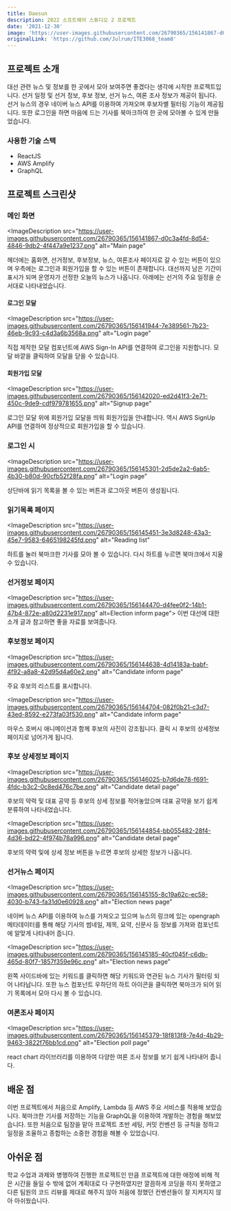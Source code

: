```yaml
---
title: Daesun
description: 2022 소프트웨어 스튜디오 2 프로젝트
date: '2021-12-30'
image: 'https://user-images.githubusercontent.com/26790365/156141867-d0c3a4fd-8d54-4846-9db2-4f447a9e1237.png'
originalLink: 'https://github.com/Julrum/ITE3068_team8'
---
```


## 프로젝트 소개

대선 관련 뉴스 및 정보를 한 곳에서 모아 보여주면 좋겠다는 생각에 시작한 프로젝트입니다.
선거 일정 및 선거 정보, 후보 정보, 선거 뉴스, 여론 조사 정보가 제공이 됩니다.
선거 뉴스의 경우 네이버 뉴스 API를 이용하여 가져오며 후보자별 필터링 기능이 제공됩니다.
또한 로그인을 하면 마음에 드는 기사를 북마크하여 한 곳에 모아볼 수 있게 만들었습니다.

### 사용한 기술 스택

- ReactJS
- AWS Amplify
- GraphQL

## 프로젝트 스크린샷

### 메인 화면

<ImageDescription
  src="https://user-images.githubusercontent.com/26790365/156141867-d0c3a4fd-8d54-4846-9db2-4f447a9e1237.png"
  alt="Main page"
>
  헤더에는 홈화면, 선거정보, 후보정보, 뉴스, 여론조사 페이지로 갈 수 있는 버튼이
  있으며 우측에는 로그인과 회원가입을 할 수 있는 버튼이 존재합니다. 대선까지
  남은 기간이 표시가 되며 운영자가 선정한 오늘의 뉴스가 나옵니다. 아래에는
  선거의 주요 일정을 순서대로 나타내었습니다.
</ImageDescription>

#### 로그인 모달

<ImageDescription
  src="https://user-images.githubusercontent.com/26790365/156141944-7e389561-7b23-46eb-9c93-c4d3a6b3568a.png"
  alt="Login page"
>
  직접 제작한 모달 컴포넌트에 AWS Sign-In API를 연결하여 로그인을 지원합니다.
  모달 바깥을 클릭하여 모달을 닫을 수 있습니다.
</ImageDescription>

#### 회원가입 모달

<ImageDescription
  src="https://user-images.githubusercontent.com/26790365/156142020-ed2d41f3-2e71-450c-9de9-cdf979781655.png"
  alt="Signup page"
>
  로그인 모달 위에 회원가입 모달을 띄워 회원가입을 안내합니다. 역시 AWS SignUp
  API를 연결하여 정상적으로 회원가입을 할 수 있습니다.
</ImageDescription>

### 로그인 시

<ImageDescription
  src="https://user-images.githubusercontent.com/26790365/156145301-2d5de2a2-6ab5-4b30-b80d-90cfb52f28fa.png"
  alt="Login page"
>
  상단바에 읽기 목록을 볼 수 있는 버튼과 로그아웃 버튼이 생성됩니다.
</ImageDescription>

### 읽기목록 페이지

<ImageDescription
  src="https://user-images.githubusercontent.com/26790365/156145451-3e3d8248-43a3-45e7-9583-6465198245fd.png"
  alt="Reading list"
>
  하트를 눌러 북마크한 기사를 모아 볼 수 있습니다. 다시 하트를 누르면 북마크에서
  지울 수 있습니다.
</ImageDescription>

### 선거정보 페이지

<ImageDescription src="https://user-images.githubusercontent.com/26790365/156144470-d4fee0f2-14b1-47b4-872e-a80d2231e917.png"
alt=Election inform page">
  이번 대선에 대한 소개 글과 참고하면 좋을 자료를 보여줍니다.
</ImageDescription>

### 후보정보 페이지

<ImageDescription
  src="https://user-images.githubusercontent.com/26790365/156144638-4d14183a-babf-4f92-a8a8-42d95d4a60e2.png"
  alt="Candidate inform page"
>
  주요 후보의 리스트를 표시합니다.
</ImageDescription>

<ImageDescription
  src="https://user-images.githubusercontent.com/26790365/156144704-082f0b21-c3d7-43ed-8592-e273fa03f530.png"
  alt="Candidate inform page"
>
  마우스 호버시 애니메이션과 함께 후보의 사진이 강조됩니다. 클릭 시 후보의
  상세정보 페이지로 넘어가게 됩니다.
</ImageDescription>

### 후보 상세정보 페이지

<ImageDescription
  src="https://user-images.githubusercontent.com/26790365/156146025-b7d6de78-f691-4fdc-b3c2-0c8ed476c7be.png"
  alt="Candidate detail page"
>
  후보의 약력 및 대표 공약 등 후보의 상세 정보를 적어놓았으며 대표 공약을 보기
  쉽게 분류하여 나타내었습니다.
</ImageDescription>

<ImageDescription
  src="https://user-images.githubusercontent.com/26790365/156144854-bb055482-28f4-4d36-bd22-4f974b78a996.png"
  alt="Candidate detail page"
>
  후보의 약력 및에 상세 정보 버튼을 누르면 후보의 상세한 정보가 나옵니다.
</ImageDescription>

### 선거뉴스 페이지

<ImageDescription
  src="https://user-images.githubusercontent.com/26790365/156145155-8c19a62c-ec58-4030-b743-fa31d0e60928.png"
  alt="Election news page"
>
  네이버 뉴스 API를 이용하여 뉴스를 가져오고 있으며 뉴스의 링크에 있는 opengraph
  메타데이터를 통해 해당 기사의 썸네일, 제목, 요약, 신문사 등 정보를 가져와
  컴포넌트에 알맞게 나타내어 줍니다.
</ImageDescription>

<ImageDescription
  src="https://user-images.githubusercontent.com/26790365/156145185-40cf045f-c6db-465d-80f7-1857f359e96c.png"
  alt="Election news page"
>
  왼쪽 사이드바에 있는 키워드를 클릭하면 해당 키워드와 연관된 뉴스 기사가 필터링
  되어 나타납니다. 또한 뉴스 컴포넌트 우하단의 하트 아이콘을 클릭하면 북마크가
  되어 읽기 목록에서 모아 다시 볼 수 있습니다.
</ImageDescription>

### 여론조사 페이지

<ImageDescription
  src="https://user-images.githubusercontent.com/26790365/156145379-18f813f8-7e4d-4b29-9463-3822f76bb1cd.png"
  alt="Election poll page"
>
  react chart 라이브러리를 이용하여 다양한 여론 조사 정보를 보기 쉽게 나타내어
  줍니다.
</ImageDescription>

## 배운 점

이번 프로젝트에서 처음으로 Amplify, Lambda 등 AWS 주요 서비스를 적용해 보았습니다.
북마크한 기사를 저장하는 기능을 GraphQL을 이용하여 개발하는 경험을 해보았습니다.
또한 처음으로 팀장을 맡아 프로젝트 초반 세팅, 커밋 컨벤션 등 규칙을 정하고 일정을 조율하고 종합하는 소중한 경험을 해볼 수 있었습니다.

## 아쉬운 점

학교 수업과 과제와 병행하여 진행한 프로젝트인 만큼 프로젝트에 대한 애정에 비해 적은 시간을 들일 수 밖에 없어 계획대로 다 구현하였지만
깔끔하게 코딩을 하지 못하였고 다른 팀원의 코드 리뷰를 제대로 해주지 않아 처음에 정했던 컨벤션들이 잘 지켜지지 않아 아쉬웠습니다.

